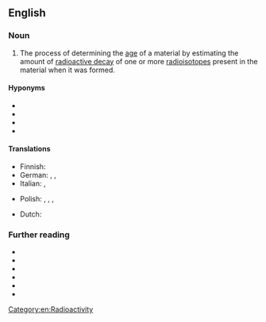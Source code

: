 ==English==
{{wikipedia|Radiometric dating}}

===Noun===
{{en-noun|-|s}}

# The process of determining the [[age]] of a material by estimating the amount of [[radioactive decay]] of one or more [[radioisotope]]s present in the material when it was formed.
#: {{synonyms|en|radiometric dating}}

====Hyponyms====
* {{l|en|carbon dating}}
* {{l|en|carbon-14 dating}}
* {{l|en|C-14 dating}}
* {{l|en|radiocarbon dating}}

====Translations====
{{trans-top|process of determining age by estimating radioactive decay}}
* Finnish: {{t|fi|radioaktiivinen iänmääritys}}
* German: {{t|de|radiometrische Datierung|f}}, {{t|de|radioaktive Datierung|f}}, {{t|de|Radiodatierung|f}}
* Italian: {{t|it|datazione radiometrica|f}}, {{t|it|radiodatazione|f}}
{{trans-mid}}
* Polish: {{t|pl|datowanie izotopowe|n}}, {{t|pl|datowanie promieniotwórcze|n}}, {{t|pl|radiodatowanie|n}}, {{t|pl|radiochronologia|f}}
{{trans-bottom}}

{{checktrans-top}}
* Dutch: {{t+|nl|radiometrische datering|f}}
{{trans-mid}}
{{trans-bottom}}

===Further reading===
* {{pedia|Uranium–lead dating}}
* {{pedia|Uranium–thorium dating}}
* {{pedia|Lead–lead dating}}
* {{pedia|Potassium–argon dating}}
* {{pedia|Radiocarbon dating}}
* {{pedia|Decay chain}}

[[Category:en:Radioactivity]]